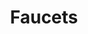 ---
title: "Faucets"
description: "Learn how to easily get testnet funds for development on Abstract"
---